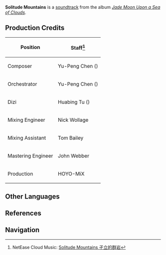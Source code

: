 {{Soundtrack Infobox
|title          =
|image          = Jade Moon Upon a Sea of Clouds.png
|album          = Jade Moon Upon a Sea of Clouds
|disc           = 2
|number         = 58
|featured       =
|featured2      =
|featured3      =
|featured_disc  =
|featured_disc2 =
|featured_disc3 =
|youtube_id     = c0jZ7sPyouE
|youtube_time   = 1960
|spotify_id     = 6Aqd3mAAxcF82uzBLWdEEV
|played_in      = Mt. Tianheng
|during         = [[Sea of Clouds]]
|domain         =
|previous       = Swinging in the Breeze
|next           = Distant Resonance
}}
'''Solitude Mountains''' is a [[soundtrack]] from the album ''[[Jade Moon Upon a Sea of Clouds]]''.

==Production Credits==
{| class="wikitable" style="text-align:left; height:0.5em"
! Position
! Staff<ref>NetEase Cloud Music: [https://music.163.com/#/song?id=1492275964 Solitude Mountains 孑立的群岩]</ref>
|-
! Composer
| Yu-Peng Chen ({{zh|陈致逸}})
|-
! Orchestrator
| Yu-Peng Chen ({{zh|陈致逸}})
|-
! Dizi
| Huabing Tu ({{zh|屠化冰}})
|-
! Mixing Engineer
| Nick Wollage
|-
! Mixing Assistant
| Tom Bailey
|-
! Mastering Engineer
| John Webber
|-
! Production
| HOYO-MiX
|}

==Other Languages==
{{Other Languages
|en      = Solitude Mountains
|zhs     = 孑立的群岩
|zhs_rm  = Jiélì de Qúnyán
|zht     = 孑立的群岩
|zht_rm  = Jiélì de Qúnyán
|zh_tl   = 
|ja      = 孤独な山
|ja_rm   = Kodoku-na Yama
|ja_tl   = 
|tr      = 
|it      = 
}}

==References==
{{Reflist}}

==Navigation==
{{Soundtrack Navbox|Jade Moon Upon a Sea of Clouds}}